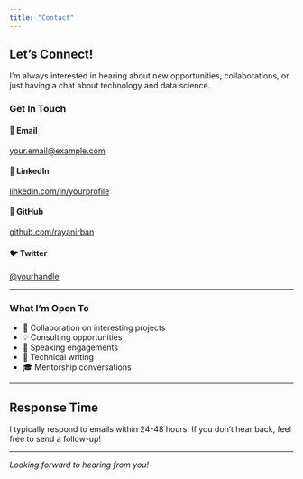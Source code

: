 ```yaml
---
title: "Contact"
---
```


## Let's Connect!

I'm always interested in hearing about new opportunities, collaborations, or just having a chat about technology and data science.

### Get In Touch

::: {.grid}

::: {.g-col-12 .g-col-md-6}

#### 📧 Email
[your.email@example.com](mailto:your.email@example.com)

#### 💼 LinkedIn
[linkedin.com/in/yourprofile](https://linkedin.com/in/yourprofile)

:::

::: {.g-col-12 .g-col-md-6}

#### 🐙 GitHub
[github.com/rayanirban](https://github.com/rayanirban)

#### 🐦 Twitter
[@yourhandle](https://twitter.com/yourhandle)

:::

:::

---

### What I'm Open To

- 🤝 Collaboration on interesting projects
- 💡 Consulting opportunities
- 🎤 Speaking engagements
- 📝 Technical writing
- 🎓 Mentorship conversations

---

::: {.callout-important}
## Response Time
I typically respond to emails within 24-48 hours. If you don't hear back, feel free to send a follow-up!
:::

---

*Looking forward to hearing from you!*

